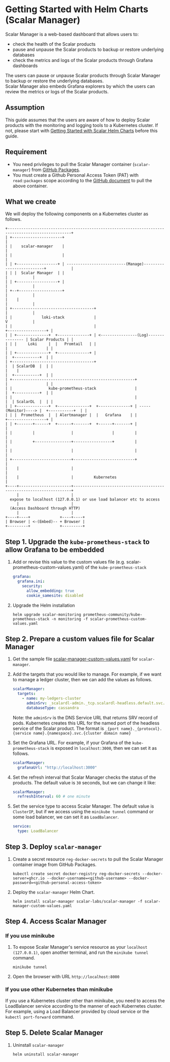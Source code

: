 # Getting Started with Helm Charts (Scalar Manager)
Scalar Manager is a web-based dashboard that allows users to:
* check the health of the Scalar products
* pause and unpause the Scalar products to backup or restore underlying databases
* check the metrics and logs of the Scalar products through Grafana dashboards

The users can pause or unpause Scalar products through Scalar Manager to backup or restore the underlying databases.  
Scalar Manager also embeds Grafana explorers by which the users can review the metrics or logs of the Scalar products.

## Assumption
This guide assumes that the users are aware of how to deploy Scalar products with the monitoring and logging tools to a Kubernetes cluster.
If not, please start with [Getting Started with Scalar Helm Charts](./getting-started-scalar-helm-charts.mdx) before this guide.

## Requirement

* You need privileges to pull the Scalar Manager container (`scalar-manager`) from [GitHub Packages](https://github.com/orgs/scalar-labs/packages).
* You must create a Github Personal Access Token (PAT) with `read:packages` scope according to the [GitHub document](https://docs.github.com/en/github/authenticating-to-github/keeping-your-account-and-data-secure/creating-a-personal-access-token) to pull the above container.

## What we create

We will deploy the following components on a Kubernetes cluster as follows.

```
+--------------------------------------------------------------------------------------------------+
| +----------------------+                                                                         |
| |    scalar-manager    |                                                                         |
| |                      |                                                                         |
| | +------------------+ | --------------------------(Manage)--------------------------+           |
| | |  Scalar Manager  | |                                                             |           |
| | +------------------+ |                                                             |           |
| +--+-------------------+                                                             |           |
|    |                                                                                 |           |
| +------------------------------------+                                               |           |
| |             loki-stack             |                                               V           |
| |                                    |                                       +-----------------+ |
| | +--------------+  +--------------+ | <----------------(Log)--------------- | Scalar Products | |
| | |     Loki     |  |   Promtail   | |                                       |                 | |
| | +--------------+  +--------------+ |                                       |  +-----------+  | |
| +------------------------------------+                                       |  | ScalarDB  |  | |
|    |                                                                         |  +-----------+  | |
| +------------------------------------------------------+                     |                 | |
| |                kube-prometheus-stack                 |                     |  +-----------+  | |
| |                                                      |                     |  | ScalarDL  |  | |
| | +--------------+  +--------------+  +--------------+ | -----(Monitor)----> |  +-----------+  | |
| | |  Prometheus  |  | Alertmanager |  |   Grafana    | |                     +-----------------+ |
| | +-------+------+  +------+-------+  +------+-------+ |                                         |
| |         |                |                 |         |                                         |
| |         +----------------+-----------------+         |                                         |
| |                          |                           |                                         |
| +--------------------------+---------------------------+                                         |
|    |                       |                                                                     |
|    |                       |         Kubernetes                                                  |
+----+-----------------------+---------------------------------------------------------------------+
     |                       |
  expose to localhost (127.0.0.1) or use load balancer etc to access
     |                       |
  (Access Dashboard through HTTP)
     |                       |
+----+----+             +----+----+
| Browser | <-(Embed)-- + Browser |
+---------+             +---------+
```

## Step 1. Upgrade the `kube-prometheus-stack` to allow Grafana to be embedded

1. Add or revise this value to the custom values file (e.g. scalar-prometheus-custom-values.yaml) of the `kube-prometheus-stack`

   ```yaml
   grafana:
     grafana.ini:
       security:
         allow_embedding: true
         cookie_samesite: disabled
   ```

1. Upgrade the Helm installation

   ```console
   helm upgrade scalar-monitoring prometheus-community/kube-prometheus-stack -n monitoring -f scalar-prometheus-custom-values.yaml
   ```

## Step 2. Prepare a custom values file for Scalar Manager

1. Get the sample file [scalar-manager-custom-values.yaml](./conf/scalar-manager-custom-values.yaml) for `scalar-manager`.

1. Add the targets that you would like to manage. For example, if we want to manage a ledger cluster, then we can add the values as follows.

   ```yaml
   scalarManager:
     targets:
       - name: my-ledgers-cluster
         adminSrv: _scalardl-admin._tcp.scalardl-headless.default.svc.cluster.local
         databaseType: cassandra
   ```

   Note: the `adminSrv` is the DNS Service URL that returns SRV record of pods. Kubernetes creates this URL for the named port of the headless service of the Scalar product. The format is `_{port name}._{protocol}.{service name}.{namespace}.svc.{cluster domain name}`

1. Set the Grafana URL. For example, if your Grafana of the `kube-prometheus-stack` is exposed in `localhost:3000`, then we can set it as follows.

   ```yaml
   scalarManager:
     grafanaUrl: "http://localhost:3000"
   ```

1. Set the refresh interval that Scalar Manager checks the status of the products. The default value is `30` seconds, but we can change it like:

   ```yaml
   scalarManager:
     refreshInterval: 60 # one minute
   ```

1. Set the service type to access Scalar Manager. The default value is `ClusterIP`, but if we access using the `minikube tunnel` command or some load balancer, we can set it as `LoadBalancer`.

   ```yaml
   service:
     type: LoadBalancer
   ```

## Step 3. Deploy `scalar-manager`

1. Create a secret resource `reg-docker-secrets` to pull the Scalar Manager container image from GitHub Packages.

   ```console
   kubectl create secret docker-registry reg-docker-secrets --docker-server=ghcr.io --docker-username=<github-username> --docker-password=<github-personal-access-token>
   ```

1. Deploy the `scalar-manager` Helm Chart.

   ```console
   helm install scalar-manager scalar-labs/scalar-manager -f scalar-manager-custom-values.yaml
   ```

## Step 4. Access Scalar Manager

### If you use minikube

1. To expose Scalar Manager's service resource as your `localhost (127.0.0.1)`, open another terminal, and run the `minikube tunnel` command.

   ```console
   minikube tunnel
   ```

1. Open the browser with URL `http://localhost:8000`

### If you use other Kubernetes than minikube

If you use a Kubernetes cluster other than minikube, you need to access the LoadBalancer service according to the manner of each Kubernetes cluster. For example, using a Load Balancer provided by cloud service or the `kubectl port-forward` command.

## Step 5. Delete Scalar Manager
1. Uninstall `scalar-manager`

   ```console
   helm uninstall scalar-manager
   ```
